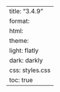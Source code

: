 ---
title: "3.4.9"
format:
    html:
        theme:
            light: flatly
            dark: darkly
        css: styles.css
        toc: true
---